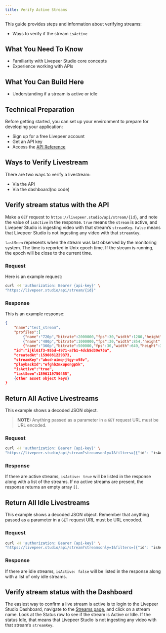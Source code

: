 ```yaml
---
title: Verify Active Streams
---
```


This guide provides steps and information about verifying streams:

- Ways to verify if the stream `isActive`

## What You Need To Know

- Familiarity with Livepeer Studio core concepts
- Experience working with APIs

## What You Can Build Here


- Understanding if a stream is active or idle



## Technical Preparation

Before getting started, you can set up your environment to prepare for developing your application:

- Sign up for a free Livepeer account
- Get an API key
- Access the [API Reference](/../references/stream)

## Ways to Verify Livestream

There are two ways to verify a livestream:

- Via the API
- Via the dashboard(no code)



## Verify stream status with the API

Make a `GET` request to `https://livepeer.studio/api/stream/{id}`, and note the
value of `isActive` in the response. `true` means the `stream` is active, and
Livepeer Studio is ingesting video with that stream’s `streamKey`. `false` means
that Livepeer Studio is not ingesting any video with that `streamKey`.

`lastSeen` represents when the stream was last observed by the monitoring
system. The time is reported in Unix epoch time. If the stream is running, the
epoch will be close to the current time.

### Request

Here is an example request:

```bash
curl -H 'authorization: Bearer {api-key}' \
"https://livepeer.studio/api/stream/{id}"
```

### Response

This is an example response:

```json
{
    "name":"test_stream",
    "profiles":[
        {"name":"720p","bitrate":2000000,"fps":30,"width":1280,"height":720},
        {"name":"480p","bitrate":1000000,"fps":30,"width":854,"height":480}],
        {"name":"360p","bitrate":500000,"fps":30,"width":640,"height":360}],
    "id":"ijkl61f3-95bd-4971-a7b1-4dcb5d39e78a",
    "createdAt":1596081229373,
    "streamKey":"abcd-uimq-jtgy-x98v",
    "playbackId":"efghb2mxupongp5k",
    "isActive":"true",
    "lastSeen":1596119750455",
    {other asset object keys}
}
```

## Return All Active Livestreams

This example shows a decoded JSON object.
 > **NOTE:** Anything passed as
a parameter in a `GET` request URL must be URL encoded.

### Request

```bash
curl -H 'authorization: Bearer {api-key}' \
"https://livepeer.studio/api/stream?streamsonly=1&filters=[{"id": "isActive", "value": true}]"
```

### Response 

If there are active streams, `isActive: true` will be listed in the response along with a list of the streams. If no active streams are present, the response returns an empty array `[]`.

## Return All Idle Livestreams

This example shows a decoded JSON object. Remember that anything passed as a
parameter in a `GET` request URL must be URL encoded.

### Request

```bash
curl -H 'authorization: Bearer {api-key}' \
"https://livepeer.studio/api/stream?streamsonly=1&filters=[{"id": "isActive", "value": false}]"
```

### Response 

If there are idle streams, `isActive: false` will be listed in the response along with a list of only idle streams.

## Verify stream status with the Dashboard

The easiest way to confirm a live stream is active is to login to the
Livepeer Studio Dashboard, navigate to the
[Streams page](https://livepeer.studio/dashboard/streams), and
click on a stream name. Look at the Status row to see if the stream is Active or
Idle. If the status Idle, that means that Livepeer Studio is not ingesting any
video with that stream’s `streamKey`.
